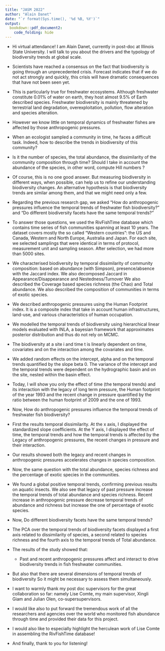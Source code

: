 ```yaml
---
title: "JASM 2022"
author: "Alain Danet"
date: "`r format(Sys.time(), '%d %B, %Y')`"
output:
  bookdown::pdf_document2:
    code_folding: hide 
---
```


- Hi virtual attendance! I am Alain Danet, currently in post-doc at Illinois
  State University. I will talk to you about the drivers and the typology of
  biodiversity trends at global scale.

- Scientists have reached a consensus on the fact that biodiversity is going
  through an unprecedented crisis. Forecast indicates that if we do not act
  strongly and quickly, this crisis will have dramatic consequences that have
  not been seen yet.

- This is particularly true for freshwater ecosystems. Although freshwater
  constitute 0.01% of water on earth, they host almost 9.5% of Earth described
  species. Freshwater biodiversity is mainly threatened by terrestrial land
  degradation, overexploitation, pollution, flow alteration and species
  alteration.

- However we know little on temporal dynamics of freshwater fishes are affected
  by those anthropogenic pressures.

- When an ecologist sampled a community in time, he faces a difficult task.
  Indeed, how to describe the trends in biodiversity of this community?

- Is it the number of species, the total abundance, the dissimilarity of the
  community composition through time? Should I take in account the abundance of
  the species, in other word, compute Hill numbers ?

- Of course, this is no one good answer. But measuring biodiversity in different
  ways, when possible, can help us to refine our understanding biodiversity
  changes. An alternative hypothesis is that biodiversity trends are similar
  among them, and that we might need only a few.

- Regarding the previous research gap, we asked "How do anthropogenic pressures
  influence the temporal trends of freshwater fish biodiversity?" and "Do
  different biodiversity facets have the same temporal trends?"

- To answer those questions, we used the RivFishTime database which contains
  time series of fish communities spanning at least 10 years. The dataset covers
  mostly the so called "Western countries": the US and Canada, Western and North
  Europe, Australia and Japan. For each site, we selected samplings that were
  identical in terms of protocol, measurement unit and sampling season. After
  selection, we had more than 5000 sites.

- We characterised biodiversity by temporal dissimilarity of community
  composition: based on abundance (with Simpson), presence/absence with the
  Jaccard index. We also decomposed Jaccard in Appearance/Disappearance and
  Nestedness/Turnover We also described the Coverage based species richness (the
  Chao) and Total abundance. We also described the composition of communities in
  terms of exotic species.

- We described anthropogenic pressures using the Human Footprint index. It is a
  composite index that take in account human infrastructures, land-use, and
  various characteristics of human occupation. 

- We modelled the temporal trends of biodiversity using hierarchical linear
  models evaluated with INLA, a bayesian framework that approximates posterior
  distribution and thus do not rely on MCMC.

- The biodiversity at a site i and time t is linearly dependent on time,
  covariates and on the interaction among the covariates and time.

- We added random effects on the intercept, alpha and on the temporal trends
  quantified by the slope beta 0. The variance of the intercept and the temporal
  trends were dependent on the hydrographic basin and on the site, nested within
  the basin effect. 

- Today, I will show you only the effect of time (the temporal trends) and its
  interaction with the legacy of long term pressure, the Human footprint of the
  year 1993 and the recent change in pressure quantified by the ratio between
  the human footprint of 2009 and the one of 1993.

- Now, How do anthropogenic pressures influence the temporal trends of
  freshwater fish biodiversity?

- First the results temporal dissimilarity. At the x axis, I displayed the
  standardized slope coefficients. At the Y axis, I displayed the effect of
  time, the temporal trends and how the temporal trends is affected by the
  Legacy of anthropogenic pressures, the recent changes in pressure and their
  interaction. 

- Our results showed both the legacy and recent changes in anthropogenic
  pressures accelerates changes in species composition. 

- Now, the same question with the total abundance, species richness and the
  percentage of exotic species in the communities. 

- We found a global positive temporal trends, confirming previous results on
  aquatic insects. We also see that legacy of past pressure increase the
  temporal trends of total abundance and species richness. Recent increase in
  anthropogenic pressure decrease temporal trends of abundance and richness but
  increase the one of percentage of exotic species.

- Now, Do different biodiversity facets have the same temporal trends?

- The PCA over the temporal trends of biodiversity facets displayed a first axis
  related to dissimilarity of species, a second related to species richness and
  the fourth axis to the temporal trends of Total abundance. 

- The results of the study showed that:
  - Past and recent anthropogenic pressures affect and interact to drive
    biodiversity trends in fish freshwater communities.

- But also that there are several dimensions of temporal trends of biodiversity
  So it might be necessary to assess them simultaneously.

- I want to warmly thank my post doc supervisors for the great collaboration so
  far: namely Lise Comte, my main supervisor, Xingli Giam and Julian Olen,
  co-supersupervisors.

- I would like also to put forward the tremendous work of all the researchers
  and agencies over the world who monitored fish abundance through time and
  provided their data for this project.

- I would also like to especially highlight the herculean work of Lise Comte in
  assembling the RivFishTime database!

- And finally, thank to you for listening! 

